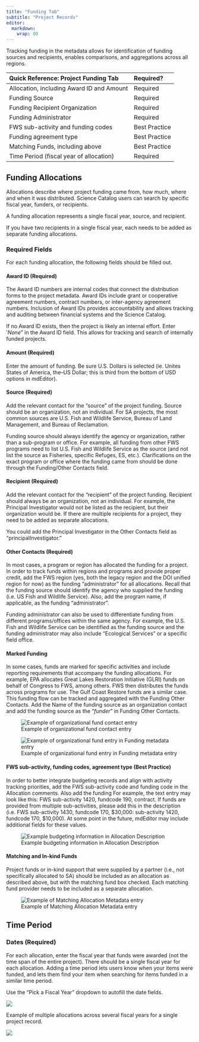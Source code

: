 ```yaml
---
title: "Funding Tab"
subtitle: "Project Records"
editor: 
  markdown: 
    wrap: 80
---
```


Tracking funding in the metadata allows for identification of funding sources
and recipients, enables comparisons, and aggregations across all regions.

| **Quick Reference: Project Funding Tab**  | Required?     |
|:------------------------------------------|:--------------|
| Allocation, including Award ID and Amount | Required      |
| Funding Source                            | Required      |
| Funding Recipient Organization            | Required      |
| Funding Administrator                     | Required      |
| FWS sub-activity and funding codes        | Best Practice |
| Funding agreement type                    | Best Practice |
| Matching Funds, including above           | Best Practice |
| Time Period (fiscal year of allocation)   | Required      |

## Funding Allocations

Allocations describe where project funding came from, how much, where and when
it was distributed. Science Catalog users can search by specific fiscal year,
funders, or recipients.

A funding allocation represents a single fiscal year, source, and recipient.

::: callout-note
If you have two recipients in a single fiscal year, each needs to be added as
separate funding allocations.
:::

### Required Fields

For each funding allocation, the following fields should be filled out.

#### Award ID (Required)

The Award ID numbers are internal codes that connect the distribution forms to
the project metadata. Award IDs include grant or cooperative agreement numbers,
contract numbers, or inter-agency agreement numbers. Inclusion of Award IDs
provides accountability and allows tracking and auditing between financial
systems and the Science Catalog.

If no Award ID exists, then the project is likely an internal effort. Enter
'*None*" in the Award ID field. This allows for tracking and search of
internally funded projects.

#### Amount (Required)

Enter the amount of funding. Be sure U.S. Dollars is selected (ie. Unites States
of America, the--US Dollar; this is third from the bottom of USD options in
mdEditor).

#### Source (Required)

Add the relevant contact for the “source” of the project funding. Source should
be an organization, not an individual. For SA projects, the most common sources
are U.S. Fish and Wildlife Service, Bureau of Land Management, and Bureau of
Reclamation.

::: {.callout-note}
Funding source should always identify the agency or organization, rather than a
sub-program or office. For example, all funding from other FWS programs need to
list U.S. Fish and Wildlife Service as the source (and not list the source as
Fisheries, specific Refuges, ES, etc.). Clarifications on the exact program or
office where the funding came from should be done through the Funding/Other
Contacts field.
:::

#### Recipient (Required)

Add the relevant contact for the “recipient” of the project funding. Recipient
should always be an organization, not an individual. For example, the Principal
Investigator would not be listed as the recipient, but their organization would
be. If there are multiple recipients for a project, they need to be added as
separate allocations.

You could add the Principal Investigator in the Other Contacts field as
"principalInvestigator."

#### Other Contacts (Required)

In most cases, a program or region has allocated the funding for a project. In
order to track funds within regions and programs and provide proper credit, add
the FWS region (yes, both the legacy region and the DOI unified region for now)
as the funding "administrator" for all allocations. Recall that the funding
source should identify the agency who supplied the funding (i.e. US Fish and
Wildlife Service). Also, add the program name, if applicable, as the funding
"administrator".

::: {.callout-note}
Funding administrator can also be used to differentiate funding from different
programs/offices within the same agency. For example, the U.S. Fish and Wildlife
Service can be identified as the funding source and the funding administrator
may also include "Ecological Services" or a specific field office.
:::

#### Marked Funding

In some cases, funds are marked for specific activities and include reporting
requirements that accompany the funding allocations. For example, EPA allocates
Great Lakes Restoration Initiative (GLRI) funds on behalf of Congress to FWS,
among others. FWS then distributes the funds across programs for use. The Gulf
Coast Restore funds are a similar case. This funding flow can be tracked and
aggregated with the Funding Other Contacts. Add the Name of the funding source
as an organization contact and add the funding source as the "*funder*" in
Funding Other Contacts.

![Example of organizational fund contact entry](../../assets/example_organizational_contact.png)

![Example of organizational fund entry in Funding metadata entry](../../assets/example_funding_entry.png)

#### FWS sub-activity, funding codes, agreement type (Best Practice)

In order to better integrate budgeting records and align with activity tracking
priorities, add the FWS sub-activity code and funding code in the Allocation
comments. Also add the funding For example, the text entry may look like this:
FWS sub-activity 1420, fundcode 190, contract. If funds are provided from
multiple sub-activities, please add this in the description (i.e. FWS
sub-activity 1430, fundcode 170, \$30,000: sub-activity 1420, fundcode 170,
\$10,000). At some point in the future, mdEditor may include additional fields
for these values.

![Example budgeting information in Allocation Description](../../assets/example_budgeting_infomation.png)

#### Matching and In-kind Funds

Project funds or in-kind support that were supplied by a partner (i.e., not
specifically allocated to SA) should be included as an allocation as described
above, but with the matching fund box checked. Each matching fund provider needs
to be included as a separate allocation.

![Example of Matching Allocation Metadata entry](../../assets/example_matching_allocation.png)

## Time Period

### Dates (Required)

For each allocation, enter the fiscal year that funds were awarded (not the time
span of the entire project). There should be a single fiscal year for each
allocation. Adding a time period lets users know when your items were funded,
and lets them find your item when searching for items funded in a similar time
period.

::: callout-note
Use the “Pick a Fiscal Year” dropdown to autofill the date fields.
:::

![](../../assets/project_funding_timeperiod.png)

Example of multiple allocations across several fiscal years for a single project
record.

![](../../assets/project_funding_list.png)
